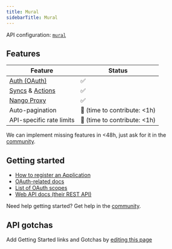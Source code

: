 ```yaml
---
title: Mural
sidebarTitle: Mural
---
```


API configuration: [`mural`](https://nango.dev/providers.yaml)

## Features

| Feature                                                                          | Status                          |
| -------------------------------------------------------------------------------- | ------------------------------- |
| [Auth (OAuth)](/guides/oauth)                                                      | ✅                              |
| [Syncs](/guides/sync) & [Actions](/guides/actions)                                                              | ✅                              |
| [Nango Proxy](/guides/proxy)                          | ✅   |
| Auto-pagination                     | 🚫 (time to contribute: &lt;1h) |
| API-specific rate limits | 🚫 (time to contribute: &lt;1h) |

<Tip>We can implement missing features in &lt;48h, just ask for it in the [community](https://nango.dev/slack).</Tip>
## Getting started

-   [How to register an Application](https://developers.mural.co/public/docs/register-your-app)
-   [OAuth-related docs](https://developers.mural.co/public/docs/oauth)
-   [List of OAuth scopes](https://developers.mural.co/public/docs/scopes)
-   [Web API docs (their REST API)](https://developers.mural.co/public/docs)

<Tip>Need help getting started? Get help in the [community](https://nango.dev/slack).</Tip>

## API gotchas

<Note>Add Getting Started links and Gotchas by [editing this page](https://github.com/nangohq/nango/tree/master/docs-v2/integrations/all/mural.mdx)</Note>
